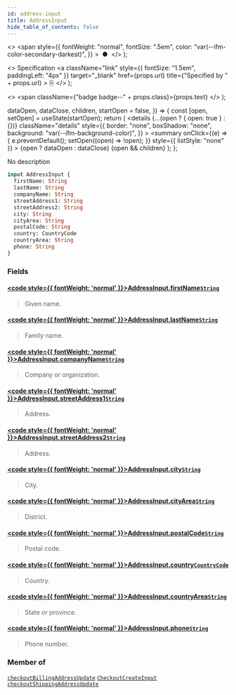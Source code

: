 ```yaml
---
id: address-input
title: AddressInput
hide_table_of_contents: false
---
```


  <>
    <span
      style={{
        fontWeight: "normal",
        fontSize: ".5em",
        color: "var(--ifm-color-secondary-darkest)",
      }}
    >
      &nbsp;●&nbsp;
    </span>
  </>
);

  <>
    Specification
    <a
      className="link"
      style={{ fontSize: "1.5em", paddingLeft: "4px" }}
      target="\_blank"
      href={props.url}
      title={"Specified by " + props.url}
    >
      ⎘
    </a>
  </>
);

  <>
    <span className={"badge badge--" + props.class}>{props.text}</span>
  </>
);


  dataOpen,
  dataClose,
  children,
  startOpen = false,
}) => {
  const [open, setOpen] = useState(startOpen);
  return (
    <details
      {...(open ? { open: true } : {})}
      className="details"
      style={{
        border: "none",
        boxShadow: "none",
        background: "var(--ifm-background-color)",
      }}
    >
      <summary
        onClick={(e) => {
          e.preventDefault();
          setOpen((open) => !open);
        }}
        style={{ listStyle: "none" }}
      >
        {open ? dataOpen : dataClose}
      </summary>
      {open && children}
    </details>
  );
};

No description

```graphql
input AddressInput {
  firstName: String
  lastName: String
  companyName: String
  streetAddress1: String
  streetAddress2: String
  city: String
  cityArea: String
  postalCode: String
  country: CountryCode
  countryArea: String
  phone: String
}
```

### Fields

#### [<code style={{ fontWeight: 'normal' }}>AddressInput.<b>firstName</b></code>](#)<Bullet />[`String`](../../../api-storefront/miscellaneous/scalars/string) <Badge class="secondary" text="scalar"/>

> Given name.

#### [<code style={{ fontWeight: 'normal' }}>AddressInput.<b>lastName</b></code>](#)<Bullet />[`String`](../../../api-storefront/miscellaneous/scalars/string) <Badge class="secondary" text="scalar"/>

> Family name.

#### [<code style={{ fontWeight: 'normal' }}>AddressInput.<b>companyName</b></code>](#)<Bullet />[`String`](../../../api-storefront/miscellaneous/scalars/string) <Badge class="secondary" text="scalar"/>

> Company or organization.

#### [<code style={{ fontWeight: 'normal' }}>AddressInput.<b>streetAddress1</b></code>](#)<Bullet />[`String`](../../../api-storefront/miscellaneous/scalars/string) <Badge class="secondary" text="scalar"/>

> Address.

#### [<code style={{ fontWeight: 'normal' }}>AddressInput.<b>streetAddress2</b></code>](#)<Bullet />[`String`](../../../api-storefront/miscellaneous/scalars/string) <Badge class="secondary" text="scalar"/>

> Address.

#### [<code style={{ fontWeight: 'normal' }}>AddressInput.<b>city</b></code>](#)<Bullet />[`String`](../../../api-storefront/miscellaneous/scalars/string) <Badge class="secondary" text="scalar"/>

> City.

#### [<code style={{ fontWeight: 'normal' }}>AddressInput.<b>cityArea</b></code>](#)<Bullet />[`String`](../../../api-storefront/miscellaneous/scalars/string) <Badge class="secondary" text="scalar"/>

> District.

#### [<code style={{ fontWeight: 'normal' }}>AddressInput.<b>postalCode</b></code>](#)<Bullet />[`String`](../../../api-storefront/miscellaneous/scalars/string) <Badge class="secondary" text="scalar"/>

> Postal code.

#### [<code style={{ fontWeight: 'normal' }}>AddressInput.<b>country</b></code>](#)<Bullet />[`CountryCode`](../../../api-storefront/miscellaneous/enums/country-code) <Badge class="secondary" text="enum"/>

> Country.

#### [<code style={{ fontWeight: 'normal' }}>AddressInput.<b>countryArea</b></code>](#)<Bullet />[`String`](../../../api-storefront/miscellaneous/scalars/string) <Badge class="secondary" text="scalar"/>

> State or province.

#### [<code style={{ fontWeight: 'normal' }}>AddressInput.<b>phone</b></code>](#)<Bullet />[`String`](../../../api-storefront/miscellaneous/scalars/string) <Badge class="secondary" text="scalar"/>

> Phone number.

### Member of

[`checkoutBillingAddressUpdate`](../../../api-storefront/checkout/mutations/checkout-billing-address-update) <Badge class="secondary" text="mutation"/><Bullet />[`CheckoutCreateInput`](../../../api-storefront/checkout/inputs/checkout-create-input) <Badge class="secondary" text="input"/><Bullet />[`checkoutShippingAddressUpdate`](../../../api-storefront/checkout/mutations/checkout-shipping-address-update) <Badge class="secondary" text="mutation"/>
